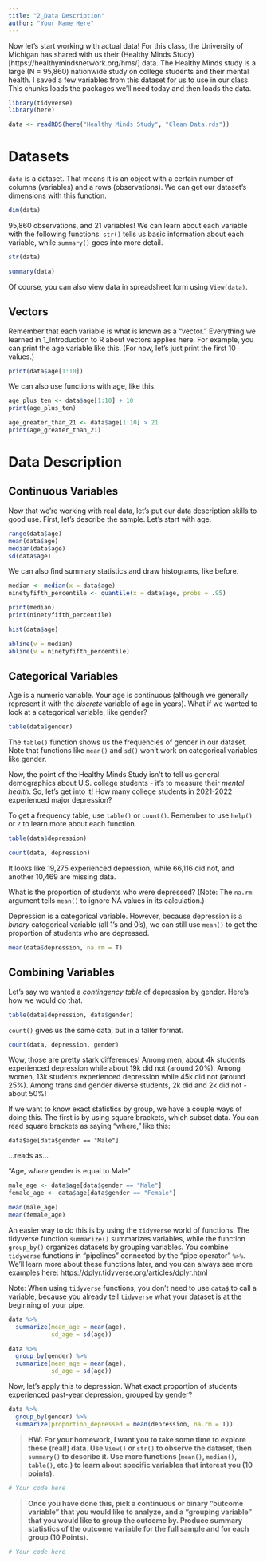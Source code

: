 ```yaml
---
title: "2_Data Description"
author: "Your Name Here"
---
```


Now let's start working with actual data! For this class, the University of Michigan has shared with us their (Healthy Minds Study)[https://healthymindsnetwork.org/hms/] data. The Healthy Minds study is a large (N = 95,860) nationwide study on college students and their mental health. I saved a few variables from this dataset for us to use in our class. This chunks loads the packages we'll need today and then loads the data.

```r
library(tidyverse)
library(here)

data <- readRDS(here("Healthy Minds Study", "Clean Data.rds"))
```

# Datasets

`data` is a dataset. That means it is an object with a certain number of columns (variables) and a rows (observations). We can get our dataset's dimensions with this function.

```r
dim(data)
```

95,860 observations, and 21 variables! We can learn about each variable with the following functions. `str()` tells us basic information about each variable, while `summary()` goes into more detail.

```r
str(data)

summary(data)
```

Of course, you can also view data in spreadsheet form using `View(data)`.

## Vectors

Remember that each variable is what is known as a "vector." Everything we learned in 1_Introduction to R about vectors applies here. For example, you can print the age variable like this. (For now, let's just print the first 10 values.)

```r
print(data$age[1:10])
```

We can also use functions with age, like this.

```r
age_plus_ten <- data$age[1:10] + 10
print(age_plus_ten)

age_greater_than_21 <- data$age[1:10] > 21
print(age_greater_than_21)
```

# Data Description

## Continuous Variables

Now that we're working with real data, let's put our data description skills to good use. First, let's describe the sample. Let's start with age.

```r
range(data$age)
mean(data$age)
median(data$age)
sd(data$age)
```

We can also find summary statistics and draw histograms, like before.

```r
median <- median(x = data$age)
ninetyfifth_percentile <- quantile(x = data$age, probs = .95)

print(median)
print(ninetyfifth_percentile)

hist(data$age)

abline(v = median)
abline(v = ninetyfifth_percentile)
```

## Categorical Variables

Age is a numeric variable. Your age is continuous (although we generally represent it with the *discrete* variable of age in years). What if we wanted to look at a categorical variable, like gender?

```r
table(data$gender)
```

The `table()` function shows us the frequencies of gender in our dataset. Note that functions like `mean()` and `sd()` won't work on categorical variables like gender.

Now, the point of the Healthy Minds Study isn't to tell us general demographics about U.S. college students - it's to measure their _mental health_. So, let's get into it! How many college students in 2021-2022 experienced major depression?

To get a frequency table, use `table()` or `count()`. Remember to use `help()` or `?` to learn more about each function.

```r
table(data$depression)

count(data, depression)
```

It looks like 19,275 experienced depression, while 66,116 did not, and another 10,469 are missing data. 

What is the proportion of students who were depressed? (Note: The `na.rm` argument tells `mean()` to ignore NA values in its calculation.)

Depression is a categorical variable. However, because depression is a *binary* categorical variable (all 1's and 0's), we can still use `mean()` to get the proportion of students who are depressed.

```r
mean(data$depression, na.rm = T)
```

## Combining Variables

Let's say we wanted a _contingency table_ of depression by gender. Here's how we would do that.

```r
table(data$depression, data$gender)
```

`count()` gives us the same data, but in a taller format.

```r
count(data, depression, gender)
```

Wow, those are pretty stark differences! Among men, about 4k students experienced depression while about 19k did not (around 20%). Among women, 13k students experienced depression while 45k did not (around 25%). Among trans and gender diverse students, 2k did and 2k did not - about 50%!

If we want to know exact statistics by group, we have a couple ways of doing this. The first is by using square brackets, which subset data. You can read square brackets as saying "where," like this:

`data$age[data$gender == "Male"]`

...reads as...

"Age, _where_ gender is equal to Male"

```r
male_age <- data$age[data$gender == "Male"]
female_age <- data$age[data$gender == "Female"]

mean(male_age)
mean(female_age)
```

An easier way to do this is by using the `tidyverse` world of functions. The tidyverse function `summarize()` summarizes variables, while the function `group_by()` organizes datasets by grouping variables. You combine `tidyverse` functions in "pipelines" connected by the "pipe operator" `%>%`. We'll learn more about these functions later, and you can always see more examples here: https://dplyr.tidyverse.org/articles/dplyr.html

Note: When using `tidyverse` functions, you don't need to use `data$` to call a variable, because you already tell `tidyverse` what your dataset is at the beginning of your pipe.

```r
data %>%
  summarize(mean_age = mean(age),
            sd_age = sd(age))

data %>%
  group_by(gender) %>%
  summarize(mean_age = mean(age),
            sd_age = sd(age))
```

Now, let's apply this to depression. What exact proportion of students experienced past-year depression, grouped by gender?

```r
data %>%
  group_by(gender) %>%
  summarize(proportion_depressed = mean(depression, na.rm = T))
```

> **HW: For your homework, I want you to take some time to explore these (real!) data. Use `View()` or `str()` to observe the dataset, then `summary()` to describe it. Use more functions (`mean()`, `median()`, `table()`, etc.) to learn about specific variables that interest you (10 points).**

```r
# Your code here

```

> **Once you have done this, pick a continuous or binary "outcome variable" that you would like to analyze, and a "grouping variable" that you would like to group the outcome by. Produce summary statistics of the outcome variable for the full sample and for each group (10 Points).**

```r
# Your code here

```